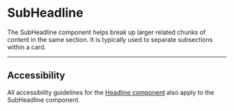 
<Meta of={Stories} />

# SubHeadline

<Status variant="stable" />

The SubHeadline component helps break up larger related chunks of content in the same section. It is typically used to separate subsections within a card.

<Story of={Stories.Base} inline={false} />
<Props />

---

## Accessibility

All accessibility guidelines for the [Headline component](Typography/Headline) also apply to the SubHeadline component.
